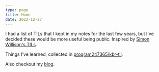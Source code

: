 ```yaml
---
type: page
title: Home
date: 2022-12-27
---
```


I had a list of TILs that I kept in my notes for the last few years, but I've decided these would be more useful being public. Inspired by [Simon Willison's TILs](https://til.simonwillison.net/).

Things I've learned, collected in [program247365/kbr-til](https://github.com/program247365/kbr-til).

Also checkout my [blog](https://kbr.sh).
